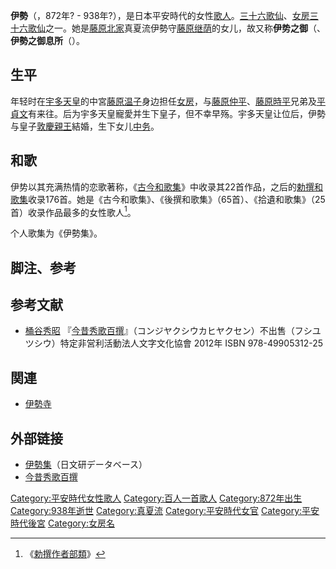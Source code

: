 {{東亞女性歷史人物
|名稱 =伊势
|身份 =歌人
|國家 =
|時代 =平安时代
|屆數 =
|前任 = 
|繼任 = 
|圖片名稱 =ISE Satake36poets.jpg
|圖片大小 =300px
|圖片說明 =选自《佐竹本三十六歌仙绘卷》
|姓=
|名=
|姓名=
|字=
|最高職務 =
|封爵 =
|封號 =
|位號=
|位階=
|品階=
|御稱號 =<!--日本皇族之稱號-->
|宮號1 =<!--日本皇族之宮號-->
|宮號2 =<!--朝鮮王族之宮號-->
|封地 =
|湯沐邑 =
|神號 =
|尊號 =
|族裔 = 
|信仰 = <!--指的是宗教信仰-->
|旗籍 =<!--清朝旗人專用-->
|氏族 =
|府邸 =
|世系 = 
|初名 =
|乳名 =<!--日本、朝鮮、琉球以外人物用-->
|幼名 =<!--日本人用-->
|兒名 =<!--朝鮮人用-->
|童名 =<!--琉球人用-->
|小字=
|號=
|法號=
|院號=
|其他名號=伊势之御、伊势之御息所
|出生日期=872年（[[贞观_(清和天皇)|貞观]]14年?|出生地點=
|婚年=
|逝世日期=938年（[[天慶_(日本)|天慶]]元年）?

|逝世地點=
|諡號=
|墓葬=
|祠廟=
|父親=藤原继荫
|嫡母=
|母親=
|夫=宇多天皇<br>敦慶親王
|婚姻名份=
|夫之父=
|夫之母=
|夫之嫡母=
|夫之元配=
|夫之正室=
|夫之繼室=
|夫之平妻=
|夫之側室=
|兄弟=
|姊妹=
|嫡兄弟=
|嫡姊妹=
|庶兄弟=
|庶姊妹=
|同胞兄弟=
|同胞姊妹=
|異母兄弟=
|異母姊妹=
|異父兄弟=
|異父姊妹=
|繼兄弟=
|繼姊妹=
|子=
|女=[[中务|中务]]
|養子=
|養女=
|繼子=
|繼女=
|其他親屬 =
|經歷 = 
|著作 =《伊势集》
|注釋=}}
'''伊勢'''（{{jpn|j=伊勢 |hg=いせ |rm=Ise }}，872年? - 938年?），是日本平安時代的女性[[歌人|歌人]]。[[三十六歌仙|三十六歌仙]]、[[女房三十六歌仙|女房三十六歌仙]]之一。她是[[藤原北家|藤原北家]]真夏流伊勢守[[藤原继荫|藤原继荫]]的女儿，故又称'''伊势之御'''（{{jpn|j=伊勢の御|hg=いせ の ご |rm=Ise no go}}、'''伊勢之御息所'''（{{jpn|j=伊勢の御息所|hg=いせ のみやすんどころ |rm=Ise no miyasudokoro}}）。

== 生平 ==
年轻时在[[宇多天皇|宇多天皇]]的中宮[[藤原温子|藤原温子]]身边担任[[女房|女房]]，与[[藤原仲平|藤原仲平]]、[[藤原時平|藤原時平]]兄弟及[[平貞文|平貞文]]有来往。后为宇多天皇寵愛并生下皇子，但不幸早殇。宇多天皇让位后，伊勢与皇子[[敦慶親王|敦慶親王]]結婚，生下女儿[[中务|中务]]。
== 和歌 ==
{{multiple image
| align = right
| direction = horizontal
| background color=#FFF0F5 
| width = 
| image1 = Lady-ise.png
| width1 = 220
| alt1 = 
| caption1 = 伊勢<small>（David Bull，[[百人一首|百人一首]]）</small>| image2 = Sanjūrokkasen-gaku - 4 - Kanō Tan’yū - Ise.jpg
| width2 = 220
| alt2 = 
| caption2 = 伊勢<small>（[[狩野探幽|狩野探幽]]《三十六歌仙額》）</small>
}}
伊势以其充满热情的恋歌著称，《[[古今和歌集|古今和歌集]]》中收录其22首作品，之后的[[勅撰和歌集|勅撰和歌集]]收录176首。她是《古今和歌集》、《後撰和歌集》（65首）、《拾遺和歌集》（25首）收录作品最多的女性歌人<ref>《[[勅撰作者部類|勅撰作者部類]]》</ref>。

个人歌集为《伊勢集》。
{{Quote box |width=450px |align=center|quoted=true |bgcolor=#FFFFF0 |salign=right|source =——《[[百人一首|百人一首]]·19》 
 |quote  ={{lang|ja|難波潟 みじかき芦の ふしのまも あはでこの世を 過ぐしてよとや}}<br />難波潟之蘆，葦節短兮良宵短，岂非如君言
}}

{{Quote box |width=450px |align=center|quoted=true |bgcolor=#FFFFF0 |salign=right|source =——《[[古今和歌集|古今和歌集]]·卷十五戀歌五·756》 
 |quote  ={{lang|ja|あひにあひて 物思ふころの わが袖に やどる月さへ ぬるる顔なる }}<br />吾泣涕濕袖，月明映影宿淚海，泪顏與吾同
}}

== 脚注、参考 ==
{{reflist}}

== 参考文献 ==
*[[桶谷秀昭|桶谷秀昭]] 『[[今昔秀歌百撰|今昔秀歌百撰]]』（コンジヤクシウカヒヤクセン）不出售（フシユツシウ）特定非営利活動法人文字文化協會 2012年 ISBN 978-49905312-25

== 関連==
*[[伊勢寺|伊勢寺]]  

== 外部链接==
*[http://tois.nichibun.ac.jp/database/html2/waka/waka_i086.html 伊勢集]{{Wayback|url=http://tois.nichibun.ac.jp/database/html2/waka/waka_i086.html |date=20110918105119 }}（日文研データベース）
* [http://researchmap.jp/kaizen/%E4%BB%8A%E6%98%94%E7%A7%80%E6%AD%8C%E7%99%BE%E6%92%B0/ 今昔秀歌百撰]{{Wayback|url=http://researchmap.jp/kaizen/%E4%BB%8A%E6%98%94%E7%A7%80%E6%AD%8C%E7%99%BE%E6%92%B0/ |date=20120519174640 }}

{{三十六歌仙}}
{{百人一首}}
{{女房三十六歌仙}}
{{時代不同歌合}}

{{Portal bar|日本|文学|人物}}

{{Authority control}}
{{DEFAULTSORT: Ise}}
[[Category:平安時代女性歌人|Category:平安時代女性歌人]]
[[Category:百人一首歌人|Category:百人一首歌人]]
[[Category:872年出生|Category:872年出生]]
[[Category:938年逝世|Category:938年逝世]]
[[Category:真夏流|Category:真夏流]]
[[Category:平安時代女官|Category:平安時代女官]]
[[Category:平安時代後宮|Category:平安時代後宮]]
[[Category:女房名|Category:女房名]]